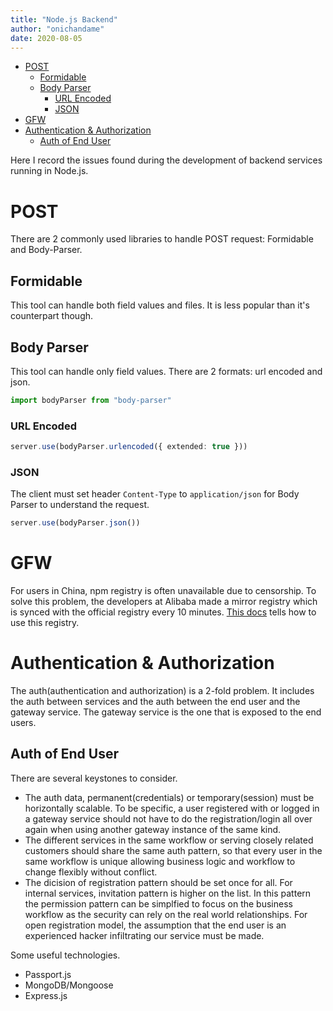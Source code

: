 ```yaml
---
title: "Node.js Backend"
author: "onichandame"
date: 2020-08-05
---
```


<!-- vim-markdown-toc GFM -->

- [POST](#post)
  - [Formidable](#formidable)
  - [Body Parser](#body-parser)
    - [URL Encoded](#url-encoded)
    - [JSON](#json)
- [GFW](#gfw)
- [Authentication & Authorization](#authentication--authorization)
  - [Auth of End User](#auth-of-end-user)

<!-- vim-markdown-toc -->

Here I record the issues found during the development of backend services running in Node.js.

# POST

There are 2 commonly used libraries to handle POST request: Formidable and Body-Parser.

## Formidable

This tool can handle both field values and files. It is less popular than it's counterpart though.

## Body Parser

This tool can handle only field values. There are 2 formats: url encoded and json.

```typescript
import bodyParser from "body-parser"
```

### URL Encoded

```typescript
server.use(bodyParser.urlencoded({ extended: true }))
```

### JSON

The client must set header `Content-Type` to `application/json` for Body Parser to understand the request.

```typescript
server.use(bodyParser.json())
```

# GFW

For users in China, npm registry is often unavailable due to censorship. To solve this problem, the developers at Alibaba made a mirror registry which is synced with the official registry every 10 minutes. [This docs](https://developer.aliyun.com/mirror/NPM?from=tnpm) tells how to use this registry.

# Authentication & Authorization

The auth(authentication and authorization) is a 2-fold problem. It includes the auth between services and the auth between the end user and the gateway service. The gateway service is the one that is exposed to the end users.

## Auth of End User

There are several keystones to consider.

- The auth data, permanent(credentials) or temporary(session) must be horizontally scalable. To be specific, a user registered with or logged in a gateway service should not have to do the registration/login all over again when using another gateway instance of the same kind.
- The different services in the same workflow or serving closely related customers should share the same auth pattern, so that every user in the same workflow is unique allowing business logic and workflow to change flexibly without conflict.
- The dicision of registration pattern should be set once for all. For internal services, invitation pattern is higher on the list. In this pattern the permission pattern can be simplfied to focus on the business workflow as the security can rely on the real world relationships. For open registration model, the assumption that the end user is an experienced hacker infiltrating our service must be made.

Some useful technologies.

- Passport.js
- MongoDB/Mongoose
- Express.js

